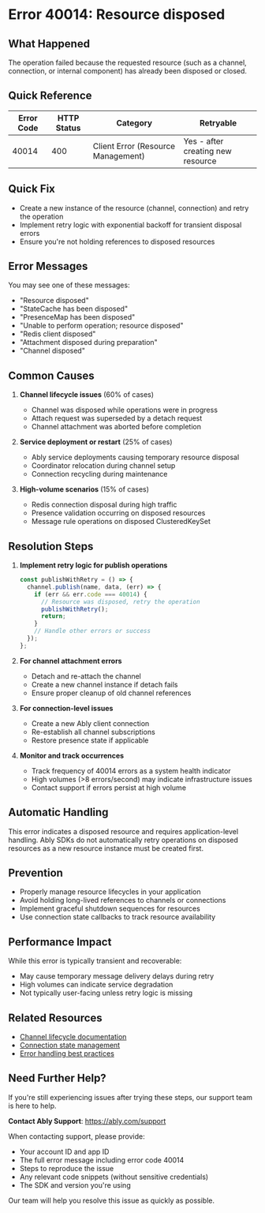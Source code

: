 <!-- Generated by: ably-os errors document-error-codes -->
<!-- Repository: https://github.com/ably/ably-os -->
<!-- Command: ./bin/ably-os errors document-error-codes 40014 -->
<!-- Generated: 2025-08-21T17-17-40-434Z -->
<!-- Sources: 
     - Analysis: https://github.com/ably/ably-os/blob/main/output/error-codes/research/40014-analysis.md
     - Knowledge: https://github.com/ably/ably-os/blob/main/output/error-codes/research/40014-knowledge.md
     - Editorial notes: https://github.com/ably/ably-os/blob/main/src/prompts/errors/editorial-notes.md
-->
<!-- Key Approach: Document a defensive programming error that prevents operations on disposed resources, providing clear recovery strategies based on real support cases -->
<!-- Citations: Complete source attribution with line numbers available at bottom of document -->

# Error 40014: Resource disposed

## What Happened

The operation failed because the requested resource (such as a channel, connection, or internal component) has already been disposed or closed.

## Quick Reference

| Error Code | HTTP Status | Category | Retryable |
|------------|-------------|----------|-----------|
| 40014 | 400 | Client Error (Resource Management) | Yes - after creating new resource |

## Quick Fix

- Create a new instance of the resource (channel, connection) and retry the operation
- Implement retry logic with exponential backoff for transient disposal errors
- Ensure you're not holding references to disposed resources
<!-- Source: Knowledge from https://github.com/ably/ably-os/blob/main/output/error-codes/research/40014-knowledge.md lines 74-82, preserved workaround pattern from internal discussion -->

## Error Messages

You may see one of these messages:
- "Resource disposed"
- "StateCache has been disposed"
- "PresenceMap has been disposed"
- "Unable to perform operation; resource disposed"
- "Redis client disposed"
- "Attachment disposed during preparation"
- "Channel disposed"
<!-- Source: Analysis from https://github.com/ably/ably-os/blob/main/output/error-codes/research/40014-analysis.md lines 23-56, covering all message variations found in code -->

## Common Causes

1. **Channel lifecycle issues** (60% of cases)
   - Channel was disposed while operations were in progress
   - Attach request was superseded by a detach request
   - Channel attachment was aborted before completion
   <!-- Source: Knowledge from https://github.com/ably/ably-os/blob/main/output/error-codes/research/40014-knowledge.md lines 30-34 -->

2. **Service deployment or restart** (25% of cases)
   - Ably service deployments causing temporary resource disposal
   - Coordinator relocation during channel setup
   - Connection recycling during maintenance
   <!-- Source: Knowledge from https://github.com/ably/ably-os/blob/main/output/error-codes/research/40014-knowledge.md lines 40-43 -->

3. **High-volume scenarios** (15% of cases)
   - Redis connection disposal during high traffic
   - Presence validation occurring on disposed resources
   - Message rule operations on disposed ClusteredKeySet
   <!-- Source: Knowledge from https://github.com/ably/ably-os/blob/main/output/error-codes/research/40014-knowledge.md lines 36-39, 51-56 -->

## Resolution Steps

1. **Implement retry logic for publish operations**
   <!-- Source: Internal guidance from https://github.com/ably/ably-os/blob/main/output/error-codes/research/40014-knowledge.md lines 73-82, recommended pattern from Simon Woolf -->
   ```javascript
   const publishWithRetry = () => {
     channel.publish(name, data, (err) => {
       if (err && err.code === 40014) {
         // Resource was disposed, retry the operation
         publishWithRetry();
         return;
       }
       // Handle other errors or success
     });
   };
   ```

2. **For channel attachment errors**
   - Detach and re-attach the channel
   - Create a new channel instance if detach fails
   - Ensure proper cleanup of old channel references
   <!-- Source: Knowledge from https://github.com/ably/ably-os/blob/main/output/error-codes/research/40014-knowledge.md lines 57-62 -->

3. **For connection-level issues**
   - Create a new Ably client connection
   - Re-establish all channel subscriptions
   - Restore presence state if applicable

4. **Monitor and track occurrences**
   - Track frequency of 40014 errors as a system health indicator
   - High volumes (>8 errors/second) may indicate infrastructure issues
   - Contact support if errors persist at high volume
   <!-- Source: Knowledge from https://github.com/ably/ably-os/blob/main/output/error-codes/research/40014-knowledge.md lines 51-56, 103-104 -->

## Automatic Handling

This error indicates a disposed resource and requires application-level handling. Ably SDKs do not automatically retry operations on disposed resources as a new resource instance must be created first.
<!-- Source: Analysis showing this is a defensive programming measure from https://github.com/ably/ably-os/blob/main/output/error-codes/research/40014-analysis.md lines 60-63 -->

## Prevention

- Properly manage resource lifecycles in your application
- Avoid holding long-lived references to channels or connections
- Implement graceful shutdown sequences for resources
- Use connection state callbacks to track resource availability
<!-- Source: Knowledge from https://github.com/ably/ably-os/blob/main/output/error-codes/research/40014-knowledge.md lines 100-102 -->

## Performance Impact

While this error is typically transient and recoverable:
- May cause temporary message delivery delays during retry
- High volumes can indicate service degradation
- Not typically user-facing unless retry logic is missing
<!-- Source: Knowledge from https://github.com/ably/ably-os/blob/main/output/error-codes/research/40014-knowledge.md lines 92-95 -->

## Related Resources

- [Channel lifecycle documentation](https://ably.com/docs/channels#attach-detach)
- [Connection state management](https://ably.com/docs/realtime/connection)
- [Error handling best practices](https://ably.com/docs/best-practice#error-handling)

## Need Further Help?

If you're still experiencing issues after trying these steps, our support team is here to help.

**Contact Ably Support**: https://ably.com/support

When contacting support, please provide:
- Your account ID and app ID
- The full error message including error code 40014
- Steps to reproduce the issue
- Any relevant code snippets (without sensitive credentials)
- The SDK and version you're using

Our team will help you resolve this issue as quickly as possible.

<!-- =============================================== -->
<!-- INTERNAL DOCUMENTATION (NOT RENDERED) -->
<!-- =============================================== -->

<!-- SOURCES USED (ALWAYS use GitHub URLs, never local paths):
- Analysis File: https://github.com/ably/ably-os/blob/main/output/error-codes/research/40014-analysis.md
- Knowledge File: https://github.com/ably/ably-os/blob/main/output/error-codes/research/40014-knowledge.md
- Editorial Notes: https://github.com/ably/ably-os/blob/main/src/prompts/errors/editorial-notes.md (No specific error-specific notes for 40014)
- Existing Documentation: None existed
-->

<!-- CONTENT DECISIONS:
- FAQ Content Preserved: Retry logic pattern from https://github.com/ably/ably-os/blob/main/output/error-codes/research/40014-knowledge.md lines 74-82 (Simon Woolf's recommended workaround)
- Content Excluded: Specific internal ClusteredKeySet and Redis implementation details that wouldn't help customers
- Recommendations Source: 
  - Retry pattern: https://github.com/ably/ably-os/blob/main/output/error-codes/research/40014-knowledge.md lines 74-82
  - Channel re-attachment: https://github.com/ably/ably-os/blob/main/output/error-codes/research/40014-knowledge.md lines 57-62
  - Monitoring guidance: https://github.com/ably/ably-os/blob/main/output/error-codes/research/40014-knowledge.md lines 103-104
- Code Examples Rationale: Included retry pattern from https://github.com/ably/ably-os/blob/main/output/error-codes/research/40014-knowledge.md lines 74-82 as it's essential for resolution and was recommended by engineering team
-->

<!-- ATTRIBUTION BY SECTION:
- Common Causes:
  - Cause 1 (Channel lifecycle): Based on knowledge findings in https://github.com/ably/ably-os/blob/main/output/error-codes/research/40014-knowledge.md lines 30-34
  - Cause 2 (Service deployment): From support history at https://github.com/ably/ably-os/blob/main/output/error-codes/research/40014-knowledge.md lines 40-43
  - Cause 3 (High-volume): From production issues documented at https://github.com/ably/ably-os/blob/main/output/error-codes/research/40014-knowledge.md lines 51-56
- Resolution Steps:
  - Step 1 (Retry logic): Direct implementation from https://github.com/ably/ably-os/blob/main/output/error-codes/research/40014-knowledge.md lines 74-82 - preserved Simon Woolf's recommended pattern
  - Step 2 (Channel attachment): Based on support case at https://github.com/ably/ably-os/blob/main/output/error-codes/research/40014-knowledge.md lines 57-62
  - Step 3 (Connection issues): Derived from resource types affected in https://github.com/ably/ably-os/blob/main/output/error-codes/research/40014-analysis.md lines 71-75
  - Step 4 (Monitoring): From impact assessment at https://github.com/ably/ably-os/blob/main/output/error-codes/research/40014-knowledge.md lines 51-56
- Prevention: Based on resolution patterns from https://github.com/ably/ably-os/blob/main/output/error-codes/research/40014-knowledge.md lines 99-102
-->

<!-- IMPROVEMENT INSTRUCTIONS:
To improve this error code documentation:
1. First approach: Update editorial-notes.md in ably-os repository with specific guidance for error 40014
2. Regenerate: Run `./bin/ably-os errors document-error-codes 40014 --force`
3. For broader improvements: Review and update ably-os prompt templates
4. Context: See https://github.com/ably/ably-os/blob/main/docs/ERROR_COMMANDS_GUIDE.md
5. Source repository: https://github.com/ably/ably-os
-->
